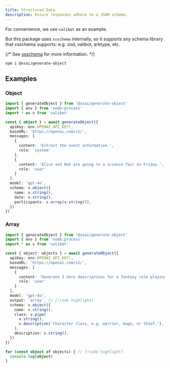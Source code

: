 ```yaml
---
title: Structured Data
description: Ensure responses adhere to a JSON schema.
---
```


<Callout>

  For convenience, we use `valibot` as an example.

  But this package uses `xsschema` internally, so it supports any schema library that xsschema supports: e.g. zod, valibot, arktype, etc.

  {/* See [xsschema](#) for more information. */}

</Callout>


<PkgSizeBadge pkg="@xsai/generate-object" />

```package-install
npm i @xsai/generate-object
```

## Examples

### Object

```ts twoslash
import { generateObject } from '@xsai/generate-object'
import { env } from 'node:process'
import * as v from 'valibot'

const { object } = await generateObject({
  apiKey: env.OPENAI_API_KEY!,
  baseURL: 'https://openai.com/v1/',
  messages: [
    {
      content: 'Extract the event information.',
      role: 'system'
    },
    {
      content: 'Alice and Bob are going to a science fair on Friday.',
      role: 'user'
    }
  ],
  model: 'gpt-4o',
  schema: v.object({
    name: v.string(),
    date: v.string(),
    participants: v.array(v.string()),
  })
})
```

### Array

```ts twoslash
import { generateObject } from '@xsai/generate-object'
import { env } from 'node:process'
import * as v from 'valibot'

const { object: objects } = await generateObject({
  apiKey: env.OPENAI_API_KEY!,
  baseURL: 'https://openai.com/v1/',
  messages: [
    {
      content: 'Generate 3 hero descriptions for a fantasy role playing game.',
      role: 'user'
    }
  ],
  model: 'gpt-4o',
  output: 'array', // [!code highlight]
  schema: v.object({
    name: v.string(),
    class: v.pipe(
      v.string(),
      v.description('Character class, e.g. warrior, mage, or thief.'),
    ),
    description: v.string(),
  })
})

for (const object of objects) { // [!code highlight]
  console.log(object)
}
```

